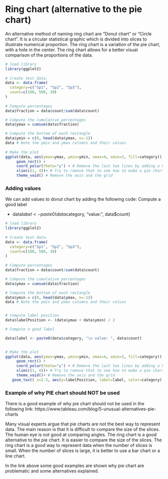 # Ring chart (alternative to the pie chart)


An alternative method of naming ring chart are "Donut chart" or "Circle chart". It is a circular statistical graphic which is divided into slices to illustrate numerical proportion. The ring chart is a variation of the pie chart, with a hole in the center. The ring chart allows for a better visual comparison of the proportions of the data.


```r
# load library
library(ggplot2)
 
# Create test data.
data <- data.frame(
  category=c("Sp1", "Sp2", "Sp3"),
  count=c(100, 500, 30)
)
 
# Compute percentages
data$fraction = data$count/sum(data$count)

# Compute the cumulative percentages
data$ymax = cumsum(data$fraction)

# Compute the bottom of each rectangle
data$ymin = c(0, head(data$ymax, n=-1))
data # Note the ymin and ymax columns and their values
 
# Make the plot
ggplot(data, aes(ymax=ymax, ymin=ymin, xmax=4, xmin=3, fill=category)) +
     geom_rect() +
     coord_polar(theta="y") + # Remove the last two lines by adding a hashtag in from of the line to understand how the chart is built initially
     xlim(c(1, 4))+ # Try to remove that to see how to make a pie chart (note that his creates the donut chart)
     theme_void() # Remove the axis and the grid

```





### Adding values


We can add values to donut chart by adding the following code:
 Compute a good label
 
- data$label <- paste0(data$category, "\n value: ", data$count)



```r
# load library
library(ggplot2)
 
# Create test data.
data <- data.frame(
  category=c("Sp1", "Sp2", "Sp3"),
  count=c(100, 500, 30)
)
 
# Compute percentages
data$fraction = data$count/sum(data$count)

# Compute the cumulative percentages
data$ymax = cumsum(data$fraction)

# Compute the bottom of each rectangle
data$ymin = c(0, head(data$ymax, n=-1))
data # Note the ymin and ymax columns and their values


# Compute label position
data$labelPosition <- (data$ymax + data$ymin) / 2

# Compute a good label

data$label <- paste0(data$category, "\n value: ", data$count)

 
# Make the plot
ggplot(data, aes(ymax=ymax, ymin=ymin, xmax=4, xmin=3, fill=category)) +
     geom_rect() +
     coord_polar(theta="y") + # Remove the last two lines by adding a hashtag in from of the line to understand how the chart is built initially
     xlim(c(1, 4))+ # Try to remove that to see how to make a pie chart (note that his creates the donut chart)
     theme_void()+ # Remove the axis and the grid
   geom_text( x=2.5, aes(y=labelPosition, label=label, color=category), size=3)

```



### Example of why PIE chart should NOT be used

There is a good example of why pie chart should not be used in the following link:
https://www.tableau.com/blog/5-unusual-alternatives-pie-charts


Many visual experts argue that pie charts are not the best way to represent data. The main reason is that it is difficult to compare the size of the slices. The human eye is not good at comparing angles. The ring chart is a good alternative to the pie chart. It is easier to compare the size of the slices. The ring chart is a good way to represent data when the number of slices is small. When the number of slices is large, it is better to use a bar chart or a line chart.

In the link above some good examples are shown why pie chart are problematic and some alternatives explained. 






